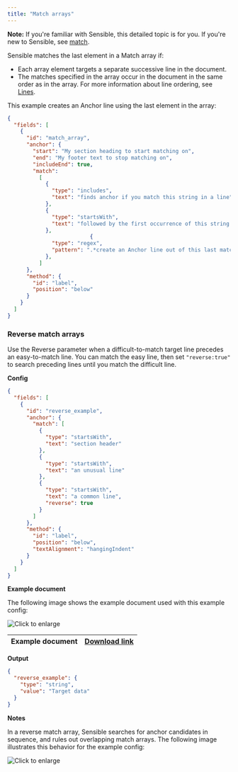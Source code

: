 ```yaml
---
title: "Match arrays"
---
```


**Note:** If you're familiar with Sensible, this detailed topic is for you. If you're new to Sensible, see [match](https://sensible-87.mintlify.app/senseml-reference/field-query-object/match-object).

Sensible matches the last element in a Match array if:

* Each array element targets a separate successive line in the document.
* The matches specified in the array occur in the document in the same order as in the array. For more information about line ordering, see [Lines](https://sensible-87.mintlify.app/senseml-reference/concepts/lines).

This example creates an Anchor line using the last element in the array:

```JSON JSON 
{
  "fields": [
    {
      "id": "match_array",
      "anchor": {
        "start": "My section heading to start matching on",
        "end": "My footer text to stop matching on",
        "includeEnd": true,
        "match": 
          [
            {
              "type": "includes",
              "text": "finds anchor if you match this string in a line",
            },
            {
              "type": "startsWith",
              "text": "followed by the first occurrence of this string in another line",
            },
                          {
              "type": "regex",
              "pattern": ".*create an Anchor line out of this last match",
            },
          ]      
      },
      "method": {
        "id": "label",
        "position": "below"
      }
    }
  ]
}
```
### Reverse match arrays

Use the Reverse parameter when a difficult-to-match target line precedes an easy-to-match line. You can match the easy line, then set `"reverse:true"` to search preceding lines until you match the difficult line. 

**Config**

```JSON JSON 
{
  "fields": [
    {
      "id": "reverse_example",
      "anchor": {
        "match": [
          {
            "type": "startsWith",
            "text": "section header"
          },
          {
            "type": "startsWith",
            "text": "an unusual line"
          },
          {
            "type": "startsWith",
            "text": "a common line",
            "reverse": true
          }
        ]
      },
      "method": {
        "id": "label",
        "position": "below",
        "textAlignment": "hangingIndent"
      }
    }
  ]
}
```
**Example document**

The following image shows the example document used with this example config:

![Click to enlarge](/images/reverse_1.png)

| Example document | [Download link](https://raw.githubusercontent.com/sensible-hq/sensible-docs/main/readme-sync/assets/v0/pdfs/reverse.pdf) |
| ---------------- | ------------------------------------------------------------------------------------------------------------------------ |

**Output**

```JSON JSON 
{
  "reverse_example": {
    "type": "string",
    "value": "Target data"
  }
}
```
**Notes**

In a reverse match array, Sensible searches for anchor candidates in sequence, and rules out overlapping match arrays. The following image illustrates this behavior for the example config:

![Click to enlarge](/images/reverse_2.png)